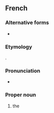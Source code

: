 {{also|pays du Soleil-Levant}}
==French==

===Alternative forms===
* {{alt|fr|pays du Soleil-Levant}}

===Etymology===
{{calque|fr|ja|日本|tr=Nihon|t=Japan}}.

===Pronunciation===
* {{fr-IPA|[pay:pèï]}}

===Proper noun===
{{fr-proper noun|m|head=le [[pays]] [[du]] [[soleil|Soleil]] [[levant|Levant]]}}

# {{lb|fr|periphrasis}} the {{l|en|Land of the Rising Sun}} {{gloss|Japan}}
#: {{syn|fr|Japon}}

{{C|fr|Japan}}